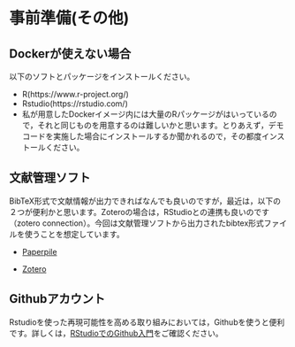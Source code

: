 # 事前準備(その他)

## Dockerが使えない場合

以下のソフトとパッケージをインストールください。

- R(https://www.r-project.org/)
- Rstudio(https://rstudio.com/)
- 私が用意したDockerイメージ内には大量のRパッケージがはいっているので，それと同じものを用意するのは難しいかと思います。とりあえず，デモコードを実施した場合にインストールするか聞かれるので，その都度インストールください。

## 文献管理ソフト

BibTeX形式で文献情報が出力できればなんでも良いのですが，最近は，以下の２つが便利かと思います。Zoteroの場合は，RStudioとの連携も良いのです（zotero connection）。今回は文献管理ソフトから出力されたbibtex形式ファイルを使うことを想定しています。

- [Paperpile](https://paperpile.com/)

- [Zotero](https://www.zotero.org/)

## Githubアカウント

Rstudioを使った再現可能性を高める取り組みにおいては，Githubを使うと便利です。詳しくは，[RStudioでのGithub入門](https://kunisatolab.github.io/main/how-to-github.html)をご確認ください。